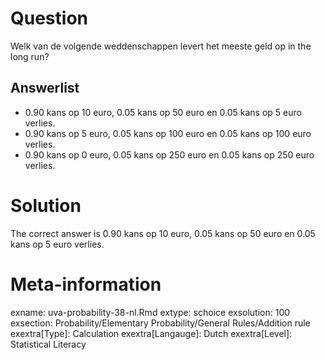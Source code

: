 Question
========

Welk van de volgende weddenschappen levert het meeste geld op in the long run? 

Answerlist
----------
* 0.90 kans op 10 euro, 0.05 kans op 50 euro en 0.05 kans op 5 euro verlies.
* 0.90 kans op 5 euro, 0.05 kans op 100 euro en 0.05 kans op 100 euro verlies.
* 0.90 kans op 0 euro, 0.05 kans op 250 euro en 0.05 kans op 250 euro verlies.

Solution
========

The correct answer is  0.90 kans op 10 euro, 0.05 kans op 50 euro en 0.05 kans op 5 euro verlies. 

Meta-information
================
exname: uva-probability-38-nl.Rmd 
extype: schoice 
exsolution: 100 
exsection: Probability/Elementary Probability/General Rules/Addition rule
exextra[Type]: Calculation
exextra[Langauge]: Dutch 
exextra[Level]: Statistical Literacy
